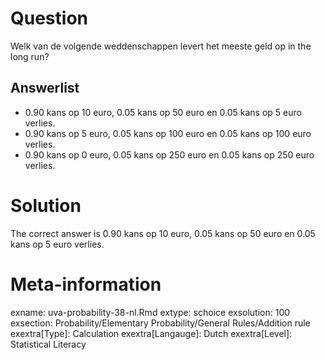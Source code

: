 Question
========

Welk van de volgende weddenschappen levert het meeste geld op in the long run? 

Answerlist
----------
* 0.90 kans op 10 euro, 0.05 kans op 50 euro en 0.05 kans op 5 euro verlies.
* 0.90 kans op 5 euro, 0.05 kans op 100 euro en 0.05 kans op 100 euro verlies.
* 0.90 kans op 0 euro, 0.05 kans op 250 euro en 0.05 kans op 250 euro verlies.

Solution
========

The correct answer is  0.90 kans op 10 euro, 0.05 kans op 50 euro en 0.05 kans op 5 euro verlies. 

Meta-information
================
exname: uva-probability-38-nl.Rmd 
extype: schoice 
exsolution: 100 
exsection: Probability/Elementary Probability/General Rules/Addition rule
exextra[Type]: Calculation
exextra[Langauge]: Dutch 
exextra[Level]: Statistical Literacy
